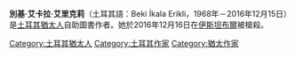 {{多個問題|
{{expand|time=2017-04-25T03:41:27+00:00}}
{{refimprove|time=2017-03-26T14:51:22+00:00}}
{{unreferenced|time=2017-03-26T14:51:22+00:00}}
}}
'''別基·艾卡拉·艾里克莉'''（土耳其語：Beki İkala Erikli，1968年－2016年12月15日）是[[土耳其|土耳其]][[猶太人|猶太人]]自助圖書作者。她於2016年12月16日在[[伊斯坦布爾|伊斯坦布爾]]被槍殺。

[[Category:土耳其猶太人|Category:土耳其猶太人]]
[[Category:土耳其作家|Category:土耳其作家]]
[[Category:猶太作家|Category:猶太作家]]